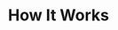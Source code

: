 ---
title: "How It Works"
description: "TLDR on how to use Bezi and how core pieces of it are built "
---